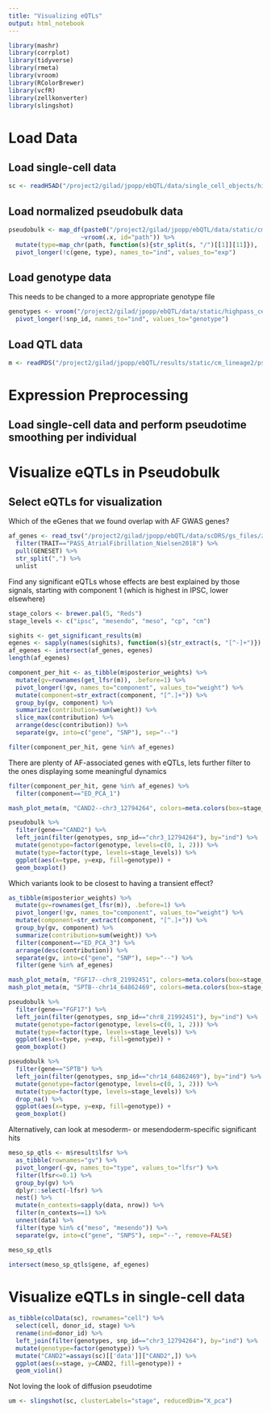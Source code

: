 ```yaml
---
title: "Visualizing eQTLs"
output: html_notebook
---
```


```r
library(mashr)
library(corrplot)
library(tidyverse)
library(rmeta)
library(vroom)
library(RColorBrewer)
library(vcfR)
library(zellkonverter)
library(slingshot)
```

# Load Data
## Load single-cell data
```r
sc <- readH5AD("/project2/gilad/jpopp/ebQTL/data/single_cell_objects/highpass/cm_lineage2.h5ad")
```


## Load normalized pseudobulk data
```r
pseudobulk <- map_df(paste0("/project2/gilad/jpopp/ebQTL/data/static/cm_lineage2/pseudobulk_tmm/basic/", c("ipsc", "mesendo", "meso", "cp", "cm"), "/expression.tsv"), 
                    ~vroom(.x, id="path")) %>%
  mutate(type=map_chr(path, function(s){str_split(s, "/")[[1]][11]}), .keep="unused") %>%
  pivot_longer(!c(gene, type), names_to="ind", values_to="exp")
```


## Load genotype data
This needs to be changed to a more appropriate genotype file
```r
genotypes <- vroom("/project2/gilad/jpopp/ebQTL/data/static/highpass_cellid_all/pseudobulk-scran/basic/Erythroblasts/genotypes.tsv") %>%
  pivot_longer(!snp_id, names_to="ind", values_to="genotype")
```

## Load QTL data
```r
m <- readRDS("/project2/gilad/jpopp/ebQTL/results/static/cm_lineage2/pseudobulk_tmm/basic/4pcs/mashr.tophits.rds")
```

# Expression Preprocessing
## Load single-cell data and perform pseudotime smoothing per individual

# Visualize eQTLs in Pseudobulk
## Select eQTLs for visualization
Which of the eGenes that we found overlap with AF GWAS genes?
```r
af_genes <- read_tsv("/project2/gilad/jpopp/ebQTL/data/scDRS/gs_files/zhang.magma_10kb_1000.74_traits.gs") %>%
  filter(TRAIT=="PASS_AtrialFibrillation_Nielsen2018") %>%
  pull(GENESET) %>%
  str_split(",") %>% 
  unlist
```

Find any significant eQTLs whose effects are best explained by those signals, starting with component 1 (which is highest in IPSC, lower elsewhere)
```r
stage_colors <- brewer.pal(5, "Reds")
stage_levels <- c("ipsc", "mesendo", "meso", "cp", "cm")
```

```r
sighits <- get_significant_results(m)
egenes <- sapply(names(sighits), function(s){str_extract(s, "[^-]+")})
af_egenes <- intersect(af_genes, egenes)
length(af_egenes)
```

```r
component_per_hit <- as_tibble(m$posterior_weights) %>%
  mutate(gv=rownames(get_lfsr(m)), .before=1) %>%
  pivot_longer(!gv, names_to="component", values_to="weight") %>%
  mutate(component=str_extract(component, "[^.]+")) %>%
  group_by(gv, component) %>%
  summarize(contribution=sum(weight)) %>%
  slice_max(contribution) %>%
  arrange(desc(contribution)) %>%
  separate(gv, into=c("gene", "SNP"), sep="--")
```

```r
filter(component_per_hit, gene %in% af_egenes)
```

There are plenty of AF-associated genes with eQTLs, lets further filter to the ones displaying some meaningful dynamics
```r
filter(component_per_hit, gene %in% af_egenes) %>%
  filter(component=="ED_PCA_1")
```

```r
mash_plot_meta(m, "CAND2--chr3_12794264", colors=meta.colors(box=stage_colors))
```

```r
pseudobulk %>%
  filter(gene=="CAND2") %>%
  left_join(filter(genotypes, snp_id=="chr3_12794264"), by="ind") %>%
  mutate(genotype=factor(genotype, levels=c(0, 1, 2))) %>%
  mutate(type=factor(type, levels=stage_levels)) %>%
  ggplot(aes(x=type, y=exp, fill=genotype)) +
  geom_boxplot()
```

Which variants look to be closest to having a transient effect?
```r
as_tibble(m$posterior_weights) %>%
  mutate(gv=rownames(get_lfsr(m)), .before=1) %>%
  pivot_longer(!gv, names_to="component", values_to="weight") %>%
  mutate(component=str_extract(component, "[^.]+")) %>%
  group_by(gv, component) %>%
  summarize(contribution=sum(weight)) %>%
  filter(component=="ED_PCA_3") %>%
  arrange(desc(contribution)) %>%
  separate(gv, into=c("gene", "SNP"), sep="--") %>%
  filter(gene %in% af_egenes)
```

```r
mash_plot_meta(m, "FGF17--chr8_21992451", colors=meta.colors(box=stage_colors))
mash_plot_meta(m, "SPTB--chr14_64862469", colors=meta.colors(box=stage_colors))
```

```r
pseudobulk %>%
  filter(gene=="FGF17") %>%
  left_join(filter(genotypes, snp_id=="chr8_21992451"), by="ind") %>%
  mutate(genotype=factor(genotype, levels=c(0, 1, 2))) %>%
  mutate(type=factor(type, levels=stage_levels)) %>%
  ggplot(aes(x=type, y=exp, fill=genotype)) +
  geom_boxplot()

pseudobulk %>%
  filter(gene=="SPTB") %>%
  left_join(filter(genotypes, snp_id=="chr14_64862469"), by="ind") %>%
  mutate(genotype=factor(genotype, levels=c(0, 1, 2))) %>%
  mutate(type=factor(type, levels=stage_levels)) %>%
  drop_na() %>%
  ggplot(aes(x=type, y=exp, fill=genotype)) +
  geom_boxplot()
```

Alternatively, can look at mesoderm- or mesendoderm-specific significant hits
```r
meso_sp_qtls <- m$result$lfsr %>%
  as_tibble(rownames="gv") %>%
  pivot_longer(-gv, names_to="type", values_to="lfsr") %>%
  filter(lfsr<=0.1) %>%
  group_by(gv) %>%
  dplyr::select(-lfsr) %>%
  nest() %>%
  mutate(n_contexts=sapply(data, nrow)) %>%
  filter(n_contexts==1) %>%
  unnest(data) %>%
  filter(type %in% c("meso", "mesendo")) %>%
  separate(gv, into=c("gene", "SNPS"), sep="--", remove=FALSE)

meso_sp_qtls
```

```r
intersect(meso_sp_qtls$gene, af_egenes)
```

# Visualize eQTLs in single-cell data
```r
as_tibble(colData(sc), rownames="cell") %>%
  select(cell, donor_id, stage) %>%
  rename(ind=donor_id) %>%
  left_join(filter(genotypes, snp_id=="chr3_12794264"), by="ind") %>%
  mutate(genotype=factor(genotype)) %>%
  mutate("CAND2"=assays(sc)[['data']]["CAND2",]) %>%
  ggplot(aes(x=stage, y=CAND2, fill=genotype)) +
  geom_violin()
```
Not loving the look of diffusion pseudotime
```r
um <- slingshot(sc, clusterLabels="stage", reducedDim="X_pca")
```

